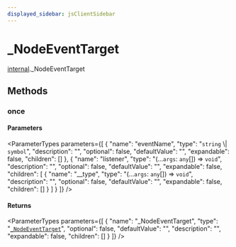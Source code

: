 ```yaml
---
displayed_sidebar: jsClientSidebar
---
```



# \_NodeEventTarget

[internal](../../modules/internal.mdx)._NodeEventTarget

## Methods

### once

#### Parameters

<ParameterTypes parameters={[
  {
    "name": "eventName",
    "type": "`string` \\| `symbol`",
    "description": "",
    "optional": false,
    "defaultValue": "",
    "expandable": false,
    "children": []
  },
  {
    "name": "listener",
    "type": "(...`args`: `any`[]) => `void`",
    "description": "",
    "optional": false,
    "defaultValue": "",
    "expandable": false,
    "children": [
      {
        "name": "__type",
        "type": "(...`args`: `any`[]) => `void`",
        "description": "",
        "optional": false,
        "defaultValue": "",
        "expandable": false,
        "children": []
      }
    ]
  }
]} />

#### Returns

<ParameterTypes parameters={[
  {
    "name": "_NodeEventTarget",
    "type": "[`_NodeEventTarget`](internal._NodeEventTarget.mdx)",
    "optional": false,
    "defaultValue": "",
    "description": "",
    "expandable": false,
    "children": []
  }
]} />

